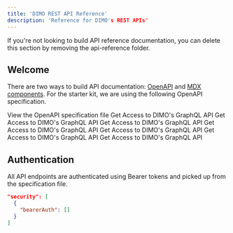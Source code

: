 ```yaml
---
title: 'DIMO REST API Reference'
description: 'Reference for DIMO's REST APIs'
---
```


<Note>
  If you're not looking to build API reference documentation, you can delete
  this section by removing the api-reference folder.
</Note>

## Welcome

There are two ways to build API documentation: [OpenAPI](https://mintlify.com/docs/api-playground/openapi/setup) and [MDX components](https://mintlify.com/docs/api-playground/mdx/configuration). For the starter kit, we are using the following OpenAPI specification.

<CardGroup cols={2}>
  <Card
    title="Devices API"
    icon="leaf"
    href="https://github.com/mintlify/starter/blob/main/api-reference/openapi.json"
  >
    View the OpenAPI specification file
  </Card>
  <Card
    title="Device Data API"
    icon="circle-nodes"
    href="https://mintlify.com/docs/development"
  >
    Get Access to DIMO's GraphQL API
  </Card>
  <Card
    title="Device Definitions API"
    icon="circle-nodes"
    href="https://mintlify.com/docs/development"
  >
    Get Access to DIMO's GraphQL API
  </Card>
  <Card
    title="Events API"
    icon="circle-nodes"
    href="https://mintlify.com/docs/development"
  >
    Get Access to DIMO's GraphQL API
  </Card>
  <Card
    title="Token Exchange API"
    icon="circle-nodes"
    href="https://mintlify.com/docs/development"
  >
    Get Access to DIMO's GraphQL API
  </Card>
  <Card
    title="Trips API"
    icon="circle-nodes"
    href="https://mintlify.com/docs/development"
  >
    Get Access to DIMO's GraphQL API
  </Card>
  <Card
    title="Users API"
    icon="circle-nodes"
    href="https://mintlify.com/docs/development"
  >
    Get Access to DIMO's GraphQL API
  </Card>
  <Card
    title="Vehicle Signal Decoding API"
    icon="circle-nodes"
    href="https://mintlify.com/docs/development"
  >
    Get Access to DIMO's GraphQL API
  </Card>
</CardGroup>

## Authentication

All API endpoints are authenticated using Bearer tokens and picked up from the specification file.

```json
"security": [
  {
    "bearerAuth": []
  }
]
```
